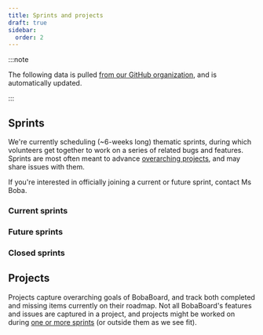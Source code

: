 ```yaml
---
title: Sprints and projects
draft: true
sidebar:
  order: 2
---
```


:::note

The following data is pulled
[from our GitHub organization](https://github.com/orgs/BobaBoard), and is
automatically updated.

:::

## Sprints

We're currently scheduling (~6-weeks long) thematic sprints, during which
volunteers get together to work on a series of related bugs and features.
Sprints are most often meant to advance [overarching projects](#projects), and
may share issues with them.

If you're interested in officially joining a current or future sprint, contact
Ms Boba.

### Current sprints


### Future sprints


### Closed sprints


## Projects

Projects capture overarching goals of BobaBoard, and track both completed and
missing items currently on their roadmap. Not all BobaBoard's features and
issues are captured in a project, and projects might be worked on during
[one or more sprints](#sprints) (or outside them as we see fit).


